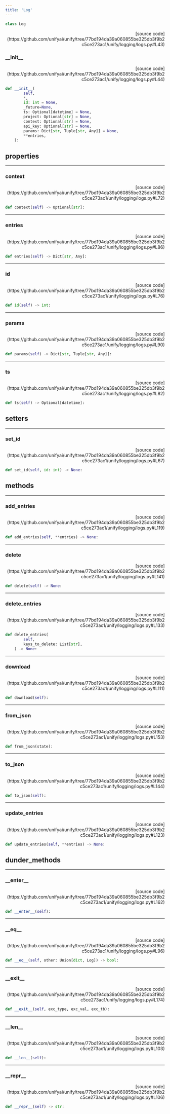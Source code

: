 ```yaml
---
title: 'Log'
---
```


```python
class Log
```

<p align="right">[source code](https://github.com/unifyai/unify/tree/77bd194da39a060855be325db3f9b2c5ce273ac1/unify/logging/logs.py#L43)</p>



### \_\_init\_\_

<p align="right">[source code](https://github.com/unifyai/unify/tree/77bd194da39a060855be325db3f9b2c5ce273ac1/unify/logging/logs.py#L44)</p>

```python
def __init__(
        self,
        *,
        id: int = None,
        _future=None,
        ts: Optional[datetime] = None,
        project: Optional[str] = None,
        context: Optional[str] = None,
        api_key: Optional[str] = None,
        params: Dict[str, Tuple[str, Any]] = None,
        **entries,
    ):
```



## properties

---

### context

<p align="right">[source code](https://github.com/unifyai/unify/tree/77bd194da39a060855be325db3f9b2c5ce273ac1/unify/logging/logs.py#L72)</p>

```python
def context(self) -> Optional[str]:
```



---

### entries

<p align="right">[source code](https://github.com/unifyai/unify/tree/77bd194da39a060855be325db3f9b2c5ce273ac1/unify/logging/logs.py#L86)</p>

```python
def entries(self) -> Dict[str, Any]:
```



---

### id

<p align="right">[source code](https://github.com/unifyai/unify/tree/77bd194da39a060855be325db3f9b2c5ce273ac1/unify/logging/logs.py#L76)</p>

```python
def id(self) -> int:
```



---

### params

<p align="right">[source code](https://github.com/unifyai/unify/tree/77bd194da39a060855be325db3f9b2c5ce273ac1/unify/logging/logs.py#L90)</p>

```python
def params(self) -> Dict[str, Tuple[str, Any]]:
```



---

### ts

<p align="right">[source code](https://github.com/unifyai/unify/tree/77bd194da39a060855be325db3f9b2c5ce273ac1/unify/logging/logs.py#L82)</p>

```python
def ts(self) -> Optional[datetime]:
```



## setters

---

### set\_id

<p align="right">[source code](https://github.com/unifyai/unify/tree/77bd194da39a060855be325db3f9b2c5ce273ac1/unify/logging/logs.py#L67)</p>

```python
def set_id(self, id: int) -> None:
```



## methods

---

### add\_entries

<p align="right">[source code](https://github.com/unifyai/unify/tree/77bd194da39a060855be325db3f9b2c5ce273ac1/unify/logging/logs.py#L119)</p>

```python
def add_entries(self, **entries) -> None:
```



---

### delete

<p align="right">[source code](https://github.com/unifyai/unify/tree/77bd194da39a060855be325db3f9b2c5ce273ac1/unify/logging/logs.py#L141)</p>

```python
def delete(self) -> None:
```



---

### delete\_entries

<p align="right">[source code](https://github.com/unifyai/unify/tree/77bd194da39a060855be325db3f9b2c5ce273ac1/unify/logging/logs.py#L133)</p>

```python
def delete_entries(
        self,
        keys_to_delete: List[str],
    ) -> None:
```



---

### download

<p align="right">[source code](https://github.com/unifyai/unify/tree/77bd194da39a060855be325db3f9b2c5ce273ac1/unify/logging/logs.py#L111)</p>

```python
def download(self):
```



---

### from\_json

<p align="right">[source code](https://github.com/unifyai/unify/tree/77bd194da39a060855be325db3f9b2c5ce273ac1/unify/logging/logs.py#L153)</p>

```python
def from_json(state):
```



---

### to\_json

<p align="right">[source code](https://github.com/unifyai/unify/tree/77bd194da39a060855be325db3f9b2c5ce273ac1/unify/logging/logs.py#L144)</p>

```python
def to_json(self):
```



---

### update\_entries

<p align="right">[source code](https://github.com/unifyai/unify/tree/77bd194da39a060855be325db3f9b2c5ce273ac1/unify/logging/logs.py#L123)</p>

```python
def update_entries(self, **entries) -> None:
```



## dunder_methods

---

### \_\_enter\_\_

<p align="right">[source code](https://github.com/unifyai/unify/tree/77bd194da39a060855be325db3f9b2c5ce273ac1/unify/logging/logs.py#L162)</p>

```python
def __enter__(self):
```



---

### \_\_eq\_\_

<p align="right">[source code](https://github.com/unifyai/unify/tree/77bd194da39a060855be325db3f9b2c5ce273ac1/unify/logging/logs.py#L96)</p>

```python
def __eq__(self, other: Union[dict, Log]) -> bool:
```



---

### \_\_exit\_\_

<p align="right">[source code](https://github.com/unifyai/unify/tree/77bd194da39a060855be325db3f9b2c5ce273ac1/unify/logging/logs.py#L174)</p>

```python
def __exit__(self, exc_type, exc_val, exc_tb):
```



---

### \_\_len\_\_

<p align="right">[source code](https://github.com/unifyai/unify/tree/77bd194da39a060855be325db3f9b2c5ce273ac1/unify/logging/logs.py#L103)</p>

```python
def __len__(self):
```



---

### \_\_repr\_\_

<p align="right">[source code](https://github.com/unifyai/unify/tree/77bd194da39a060855be325db3f9b2c5ce273ac1/unify/logging/logs.py#L106)</p>

```python
def __repr__(self) -> str:
```

